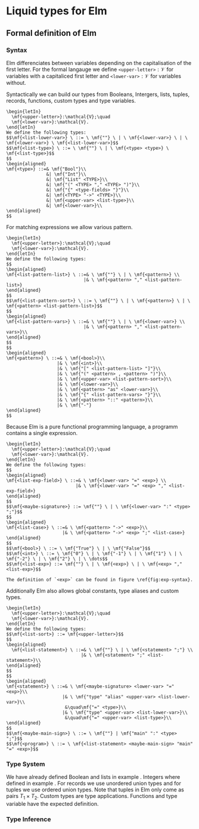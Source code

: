 \setcounter{section}{3}

# Liquid types for Elm

## Formal definition of Elm

### Syntax

Elm differenciates between variables depending on the capitalisation of the first letter. For the formal langauge we define `<upper-letter>`$:\mathcal{V}$ for variables with a capitaliced first letter and `<lower-var>`$:\mathcal{V}$ for variables without.

Syntactically we can build our types from Booleans, Intergers, lists, tuples, records, functions, custom types and type variables.

```definition
\begin{letIn}
  \mf{<upper-letter>}:\mathcal{V};\quad
  \mf{<lower-var>}:\mathcal{V}.
\end{letIn}
We define the following types:
$$\mf{<list-lower-var>} \ ::= \ \mf{""} \ | \ \mf{<lower-var>} \ | \ \mf{<lower-var>} \ \mf{<list-lower-var>}$$
$$\mf{<list-type>} \ ::= \ \mf{""} \ | \ \mf{<type> <type>} \ \mf{<list-type>}$$
$$
\begin{aligned}
\mf{<type>} ::=& \mf{"Bool"}\\
               &| \mf{"Int"}\\
               &| \mf{"List" <TYPE>}\\
               &| \mf{"(" <TYPE> "," <TYPE> ")"}\\
               &| \mf{"{" <type-fields> "}"}\\
               &| \mf{<TYPE> "->" <TYPE>}\\
               &| \mf{<upper-var> <list-type>}\\
               &| \mf{<lower-var>}\\
\end{aligned}
$$
```

For matching expressions we allow various pattern.

```definition
\begin{letIn}
  \mf{<upper-letter>}:\mathcal{V};\quad
  \mf{<lower-var>}:\mathcal{V}.
\end{letIn}
We define the following types:
$$
\begin{aligned}
\mf{<list-pattern-list>} \ ::=& \ \mf{""} \ | \ \mf{<pattern>} \\
                             |& \ \mf{<pattern> "," <list-pattern-list>}
\end{aligned}
$$
$$\mf{<list-pattern-sort>} \ ::= \ \mf{""} \ | \ \mf{<pattern>} \ | \ \mf{<pattern> <list-pattern-list>}$$
$$
\begin{aligned}
\mf{<list-pattern-vars>} \ ::=& \ \mf{""} \ | \ \mf{<lower-var>} \\
                             |& \ \mf{<pattern> "," <list-pattern-vars>}\\
\end{aligned}
$$
$$
\begin{aligned}
\mf{<pattern>} \ ::=& \ \mf{<bool>}\\
                   |& \ \mf{<int>}\\
                   |& \ \mf{"[" <list-pattern-list> "]"}\\
                   |& \ \mf{"(" <pattern> , <pattern> ")"}\\
                   |& \ \mf{<upper-var> <list-pattern-sort>}\\
                   |& \ \mf{<lower-var>}\\
                   |& \ \mf{<pattern> "as" <lower-var>}\\
                   |& \ \mf{"{" <list-pattern-vars> "}"}\\
                   |& \ \mf{<pattern> "::" <pattern>}\\
                   |& \ \mf{"-"}
\end{aligned}
$$
```

Because Elm is a pure functional programming language, a programm contains a single expression.

\begin{figure}[h]
\begin{mdframed}
\begin{center}
\begin{align*}
\mf{<exp>} \ ::=& \ \mf{"foldl"}\\
               |& \ \mf{"(::)"}\\
               |& \ \mf{"(+)"} \ | \ \mf{"(-)"} \ | \ \mf{"(*)"} \ | \ \mf{"(//)"}\\
               |& \ \mf{"(<)"} \ | \ \mf{"(==)"}\\
               |& \ \mf{"not"} \ | \ \mf{"(\&\&)"} \ | \ \mf{"(||)"}\\
               |& \ \mf{<exp> "|>" <exp>}\\
               |& \ \mf{<exp> ">>" <exp>}\\
               |& \ \mf{"if" <exp> "then" <exp> "else" <exp>}\\
               |& \ \mf{"{" <list-exp-field> "}"}\\
               |& \ \mf{"{}"}\\
               |& \ \mf{"{" <lower-var> "|" <list-exp-field> "}"}\\
               |& \ \mf{<lower-var> "." <lower-var>}\\
               |& \ \mf{"let" <maybe-signature> <lower-var> "=" <exp> "in" <exp>}\\
               |& \ \mf{"case" <exp> "of" "[" <list-case> "]"}\\
               |& \ \mf{<exp> <exp>}\\
               |& \ \mf{<bool>}\\
               |& \ \mf{<int>}\\
               |& \ \mf{"[" <list-exp> "]"}\\
               |& \ \mf{"(" <exp> "," <exp> ")"}\\
               |& \ \mf{"\textbackslash" <pattern> "->" <exp>}\\
               |& \ \mf{<upper-var>}\\
               |& \ \mf{<lower-var>}
\end{align*}
\end{center}
\end{mdframed}
\caption{Syntax for Expressions}
\label{fig:exp-syntax}
\end{figure}

```definition
\begin{letIn}
  \mf{<upper-letter>}:\mathcal{V};\quad
  \mf{<lower-var>}:\mathcal{V}.
\end{letIn}
We define the following types:
$$
\begin{aligned}
\mf{<list-exp-field>} \ ::=& \ \mf{<lower-var> "=" <exp>} \\
                          |& \ \mf{<lower-var> "=" <exp> "," <list-exp-field>}
\end{aligned}
$$
$$\mf{<maybe-signature>} ::= \mf{""} \ | \ \mf{<lower-var> ":" <type> ";"}$$
$$
\begin{aligned}
\mf{<list-case>} \ ::=& \ \mf{<pattern> "->" <exp>}\\ 
                     |& \ \mf{<pattern> "->" <exp> ";" <list-case>}
\end{aligned}
$$
$$\mf{<bool>} \ ::= \ \mf{"True"} \ | \ \mf{"False"}$$
$$\mf{<int>} \ ::= \ \mf{"0"} \ | \ \mf{"-1"} \ | \ \mf{"1"} \ | \ \mf{"-2"} \ | \ \mf{"2"} \ | \ \dots$$
$$\mf{<list-exp>} ::= \mf{""} \ | \ \mf{<exp>} \ | \ \mf{<exp> "," <list-exp>}$$

The definition of `<exp>` can be found in figure \ref{fig:exp-syntax}.
```

Additionally Elm also allows global constants, type aliases and custom types.

```definition
\begin{letIn}
  \mf{<upper-letter>}:\mathcal{V};\quad
  \mf{<lower-var>}:\mathcal{V}.
\end{letIn}
We define the following types:
$$\mf{<list-sort>} ::= \mf{<upper-letter>}$$
$$
\begin{aligned}
  \mf{<list-statement>} \ ::=& \ \mf{""} \ | \ \mf{<statement> ";"} \\
                            |& \ \mf{<statement> ";" <list-statement>}\\
\end{aligned}
$$
$$
\begin{aligned}
\mf{<statement>} \ ::=& \ \mf{<maybe-signature> <lower-var> "=" <exp>}\\
                     |& \ \mf{"type" "alias" <upper-var> <list-lower-var>}\\
                      &\quad\mf{"=" <type>}\\
                     |& \ \mf{"type" <upper-var> <list-lower-var>}\\
                      &\quad\mf{"=" <upper-var> <list-type>}\\
\end{aligned}
$$
$$\mf{<maybe-main-sign>} \ ::= \ \mf{""} | \mf{"main" ":" <type> ";"}$$
$$\mf{<program>} \ ::= \ \mf{<list-statement> <maybe-main-sign> "main" "=" <exp>}$$
```

### Type System

We have already defined Boolean and lists in example \cite{ex:bool_list}. Integers where defined in example \cite{ex:int}. For records we use unordered union types and for tuples we use ordered union types. Note that tuples in Elm only come as pairs $T_1\times T_2$. Custom types are type applications. Functions and type variable have the expected definition.

### Type Inference

\begin{figure}
\begin{mdframed}
\begin{center}
\begin{tabular}{c l}
\logicRule{}{\vdash \syntax{<bool>}:\mathit{Bool}}{P-Bool}

\logicRule{}{\vdash \syntax{<int>}:\mathit{Int}}{P-Int}

\logicRule{}{\vdash \syntax{"[]"}:\forall a.\mathit{List} \ \mathit{a}}{P-EmptyList}

\logicRule
{
\begin{gathered}
\Gamma_1\vdash\syntax{$p$}:T_1\quad
\Gamma_2\vdash\syntax{"[" $l$ "]"}:T_2\quad\\
T_1\sqsubseteq T_3\quad
T_2\sqsubseteq \textit{List} \ T_3\quad
T_1 \cap T_2 = \varnothing
\Gamma_3 = \Gamma_1\cup\Gamma_2
\end{gathered}
}
{
\Gamma_3\vdash \syntax{"[" $p$:<pattern> "," $l$:<list-pattern-list> "]"}:\textit{List} \ T_3
}
{P-List}

\logicRule
{\Gamma_1\vdash \syntax{$p_1$}:T_1\quad
\Gamma_2\vdash \syntax{$p_1$}:T_2\quad
T_1 \cap T_2 = \varnothing
}
{\Gamma_1\cup\Gamma_2\vdash \syntax{"(" $p_1$:<pattern> "," $p_2$:<pattern> ")"}:T_1 \times T_2}
{P-Tuple}

\logicRule
{I(\syntax{$v$}):a}
{\vdash\syntax{$v$:<lower-var>}:\forall a.a}
{P-Variable}

\logicRule
{C(\syntax{$v$}):T}
{\vdash\syntax{$v$:<upper-var>}:T}
{P-Terminal}

\logicRule
{\Gamma\vdash\syntax{$p_1$}:T_1 \to T_2\quad
\Gamma\vdash\syntax{$p_2$}:T_3\quad
T_2\sqsubseteq T_3
}
{\Gamma\vdash\syntax{$p_1$:<pattern> $p_2$:<pattern>}:T_1}
{P-Application}

\logicRule
{\Gamma\vdash\syntax{$p$}:T\quad
I(\syntax{$v$}):a\quad
\Gamma\cap \{a:T\} = \varnothing
}
{\Gamma\cup \{a:T\}\vdash\syntax{$p$:<pattern> "as" $v$:<lower-var>}:T}
{P-As}

\logicRule
{}
{\vdash\syntax{"\{\}"}:\{\}}
{P-EmptyRecord}

\logicRule
{\begin{gathered}
k:\mathbb{N}_1^m\to\mathcal{N}_1^n\quad
k \text{ is injective}\quad\\
\forall i\in\mathcal{N}_1^n.I(v_i)=l_(k(i))\quad
\Gamma = \bigcup_{i\in\mathcal{N}_1^n} \{l_{k(i)}:T_{k(i)}\}
\end{gathered}}
{\Gamma\vdash\syntax{"{" $v_1$:<lower-var> "," $\dots$ "," $v_m$:<lower-var> "}"}}
{P-Record}

\logicRule
{
\begin{gathered}
\Gamma_1\vdash\syntax{$p_1$}:T_1\quad
\Gamma_2\vdash\syntax{$p_2$}:T_2\quad\\
T_1\sqsubseteq T_3\quad
T_2\sqsubseteq \textit{List} \ T_3\quad
T_1 \cap T_2 = \varnothing
\end{gathered}
}
{
\Gamma_1\cup\Gamma_2\vdash \syntax{$p_1$:<pattern> "::" $p_2$:<pattern>}:\textit{List} \ T_3
}
{P-List}

\logicRule
{}
{\vdash\syntax{"\_"}:\forall a. a}
{P-Wildcard}
\end{tabular}
\end{center}
\end{mdframed}
\caption{Type inference for patterns.}
\end{figure}